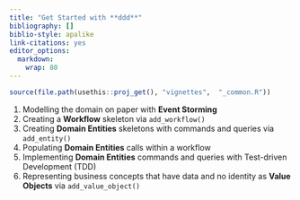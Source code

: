 ---
title: "Get Started with **ddd**"
bibliography: []
biblio-style: apalike
link-citations: yes
editor_options: 
  markdown: 
    wrap: 80
---

```{r, include = FALSE}
source(file.path(usethis::proj_get(), "vignettes",  "_common.R"))
```

<!-- dependent origination -->

1.  Modelling the domain on paper with **Event Storming**
2.  Creating a **Workflow** skeleton via `add_workflow()`
3.  Creating **Domain Entities** skeletons with commands and queries via
    `add_entity()`
4.  Populating **Domain Entities** calls within a workflow
5.  Implementing **Domain Entities** commands and queries with Test-driven
    Development (TDD)
6.  Representing business concepts that have data and no identity as **Value
    Objects** via `add_value_object()`
